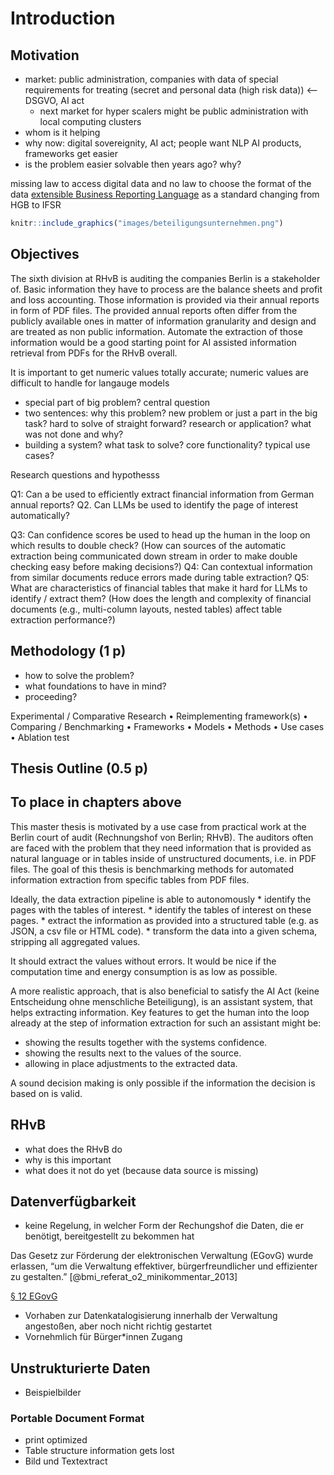 \pagenumbering{arabic} 

# Introduction
\ChapFrame

## Motivation

* market: public administration, companies with data of special requirements for treating (secret and personal data (high risk data)) <-- DSGVO, AI act
  * next market for hyper scalers might be public administration with local computing clusters
* whom is it helping
* why now: digital sovereignity, AI act; people want NLP AI products, frameworks get easier
* is the problem easier solvable then years ago? why?

missing law to access digital data and no law to choose the format of the data
[extensible Business Reporting Language](https://de.xbrl.org/) as a standard
changing from HGB to IFSR

```r
knitr::include_graphics("images/beteiligungsunternehmen.png")
```

## Objectives

The sixth division at RHvB is auditing the companies Berlin is a stakeholder of. Basic information they have to process are the balance sheets and profit and loss accounting. Those information is provided via their annual reports in form of PDF files. The provided annual reports often differ from the publicly available ones in matter of information granularity and design and are treated as non public information. Automate the extraction of those information would be a good starting point for AI assisted information retrieval from PDFs for the RHvB overall.

It is important to get numeric values totally accurate; numeric values are difficult to handle for langauge models

* special part of big problem? central question
* two sentences: why this problem? new problem or just a part in the big task? hard to solve of straight forward? research or application? what was not done and why?
* building a system? what task to solve? core functionality? typical use cases?

Research questions and hypothesss

Q1: Can a \acr{LLM} be used to efficiently extract financial information from German annual reports?
Q2. Can LLMs be used to identify the page of interest automatically?

Q3: Can confidence scores be used to head up the human in the loop on which results to double check? (How can sources of the automatic extraction being communicated down stream in order to make double checking easy before making decisions?)
Q4: Can contextual information from similar documents reduce errors made during table extraction?
Q5: What are characteristics of financial tables that make it hard for LLMs to identify / extract them? (How does the length and complexity of financial documents (e.g., multi-column layouts, nested tables) affect table extraction
performance?)

## Methodology (1 p)

* how to solve the problem?
* what foundations to have in mind?
* proceeding?

Experimental / Comparative Research
• Reimplementing framework(s)
• Comparing / Benchmarking
• Frameworks
• Models
• Methods
• Use cases
• Ablation test

## Thesis Outline (0.5 p)

## To place in chapters above

This master thesis is motivated by a use case from practical work at the Berlin court of audit (Rechnungshof von Berlin; RHvB). The auditors often are faced with the problem that they need information that is provided as natural language or in tables inside of unstructured documents, i.e. in PDF files. The goal of this thesis is benchmarking methods for automated information extraction from specific tables from PDF files.

Ideally, the data extraction pipeline is able to autonomously
* identify the pages with the tables of interest.
* identify the tables of interest on these pages.
* extract the information as provided into a structured table (e.g. as JSON, a csv file or HTML code).
* transform the data into a given schema, stripping all aggregated values.

It should extract the values without errors. It would be nice if the computation time and energy consumption is as low as possible.

A more realistic approach, that is also beneficial to satisfy the AI Act (keine Entscheidung ohne menschliche Beteiligung), is an assistant system, that helps extracting information. Key features to get the human into the loop already at the step of information extraction for such an assistant might be:

* showing the results together with the systems confidence.
* showing the results next to the values of the source.
* allowing in place adjustments to the extracted data.

A sound decision making is only possible if the information the decision is based on is valid.

## RHvB

* what does the RHvB do
* why is this important
* what does it not do yet (because data source is missing)

## Datenverfügbarkeit

* keine Regelung, in welcher Form der Rechungshof die Daten, die er benötigt, bereitgestellt zu bekommen hat

Das Gesetz zur Förderung der elektronischen Verwaltung (EGovG) wurde erlassen, "um die Verwaltung effektiver, bürgerfreundlicher und effizienter zu gestalten." [@bmi_referat_o2_minikommentar_2013]

[§ 12 EGovG](https://www.gesetze-im-internet.de/egovg/__12.html)

* Vorhaben zur Datenkatalogisierung innerhalb der Verwaltung angestoßen, aber noch nicht richtig gestartet
* Vornehmlich für Bürger*innen Zugang

## Unstrukturierte Daten

* Beispielbilder

### Portable Document Format

* print optimized
* Table structure information gets lost
* Bild und Textextract
